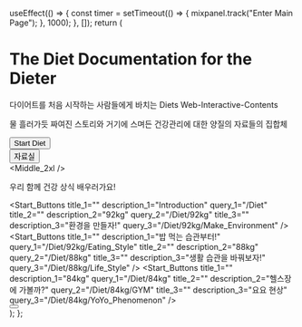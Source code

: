 
  useEffect(() => {
    const timer = setTimeout(() => {
      mixpanel.track("Enter Main Page");
    }, 1000);
  }, []);
  return (
    <div className="2xl:mx-auto mx-0 flex justify-center items-center">
      <div className="w-[1408px] max-2xl:w-full">
        <h1 className="font-extrabold text-8xl mx-24 mt-[150px] text-center text-black dark:text-white max-[901px]:text-7xl max-[901px]:mt-[120px] max-[723px]:text-6xl max-[723px]:mt-[110px] max-[723px]:mx-16 max-[573px]:text-5xl max-[573px]:mt-[100px] max-[573px]:mx-12 max-[454px]:text-4xl max-[454px]:mt-[95px] max-[454px]:mx-8">
          The Diet Documentation for the Dieter
        </h1>
        <p className="text-xl text-center mt-[40px] text-gray-500 dark:text-gray-300 max-[723px]:text-lg max-[723px]:mx-4 max-[623px]:text-sm max-[500px]:text-[12px] max-[432px]:text-[10px] max-[368px]:text-[6px]">
          다이어트를 처음 시작하는 사람들에게 바치는 Diets
          Web-Interactive-Contents
        </p>
        <p className="text-xl text-center text-gray-500 dark:text-gray-300 max-[723px]:text-lg max-[723px]:mx-4 max-[623px]:text-sm max-[500px]:text-[12px] max-[432px]:text-[10px] max-[368px]:text-[6px]">
          물 흘러가듯 짜여진 스토리와 거기에 스며든 건강관리에 대한 양질의
          자료들의 집합체
        </p>
        <div className="flex flex-right justify-center items-center mt-[60px] max-[558px]:mt-[45px] max-[474px]:mt-[35px]">
          <Link href="/Diet">
            <button className="text-center flex items-center justify-center w-56 max-[558px]:w-48 max-[474px]:w-40 max-[474px]:h-10 max-[474px]:text-sm max-[404px]:w-32 max-[404px]:h-8 max-[404px]:text-[12px] h-12 p-2 rounded-lg bg-black dark:bg-white text-gray-200 dark:text-gray-700 hover:text-white dark:hover:text-black font-medium shadow-lg shadow-gray-300 dark:shadow-gray-600 hover:shadow-xl hover:shadow-gray-300 dark:hover:shadow-gray-700 duration-200">
              Start Diet
            </button>
          </Link>
          <div className="m-4"></div>
          <Link href="/about/Dietary_Control">
            <button className="text-center flex items-center justify-center w-56 max-[558px]:w-48 max-[474px]:w-40 max-[474px]:h-10 max-[474px]:text-sm max-[404px]:w-32 max-[404px]:h-8 max-[404px]:text-[12px] h-12 border border-gray-100 dark:border-none p-2 rounded-lg bg-white dark:bg-black text-gray-500 dark:text-gray-200 hover:text-gray-700 dark:hover:text-white font-medium shadow-lg shadow-gray-200 dark:shadow-gray-700 hover:shadow-xl hover:shadow-gray-200 dark:hover:shadow-gray-700 duration-200">
              자료실
            </button>
          </Link>
        </div>
        <div className="w-auto h-[120px]" />
        <Middle />
        <Middle_2xl />
        <div className="w-auto h-[120px] max-[543px]:h-[80px]"></div>
        <p className="font-extrabold text-7xl mx-24 mt-12 mb-12 max-2xl:mx-12 text-center text-black dark:text-white max-[987px]:text-6xl max-[840px]:text-5xl max-[692px]:text-4xl max-[692px]:mb-6 max-[543px]:text-3xl max-[469px]:text-2xl max-[469px]:mb-2 max-[395px]:text-xl max-[345px]:text-lg">
          우리 함께 건강 상식 배우러가요!
        </p>
        <div className="mb-48 max-2xl:mx-8">
          <Start_Buttons
            title_1=""
            description_1="Introduction"
            query_1="/Diet"
            title_2=""
            description_2="92kg"
            query_2="/Diet/92kg"
            title_3=""
            description_3="환경을 만들자!"
            query_3="/Diet/92kg/Make_Environment"
          />
          <Start_Buttons
            title_1=""
            description_1="밥 먹는 습관부터!"
            query_1="/Diet/92kg/Eating_Style"
            title_2=""
            description_2="88kg"
            query_2="/Diet/88kg"
            title_3=""
            description_3="생활 습관을 바꿔보자!"
            query_3="/Diet/88kg/Life_Style"
          />
          <Start_Buttons
            title_1=""
            description_1="84kg"
            query_1="/Diet/84kg"
            title_2=""
            description_2="헬스장에 가볼까?"
            query_2="/Diet/84kg/GYM"
            title_3=""
            description_3="요요 현상"
            query_3="/Diet/84kg/YoYo_Phenomenon"
          />
          <div className="flex">
            <div className="w-full">
              <Button
                title=""
                description="식이조절 자료실"
                query="/about/Dietary_Control"
              ></Button>
            </div>
          </div>
        </div>
      </div>
    </div>
  );
};

<HomePage />
